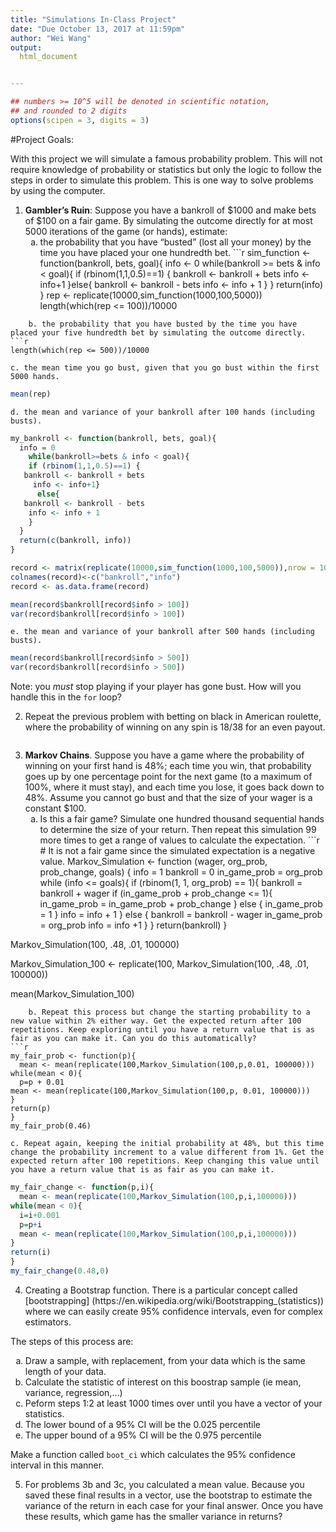 ```yaml
---
title: "Simulations In-Class Project"
date: "Due October 13, 2017 at 11:59pm"
author: "Wei Wang"
output:
  html_document


---
```


<style type="text/css">
.table {

    width: 80%;
    margin-left:10%; 
    margin-right:10%;
}
</style>
```r
## numbers >= 10^5 will be denoted in scientific notation,
## and rounded to 2 digits
options(scipen = 3, digits = 3)
```




#Project Goals:


With this project we will simulate a famous probability problem. This will not require knowledge of probability or statistics but only the logic to follow the steps in order to simulate this problem. This is one way to solve problems by using the computer. 

 1. **Gambler's Ruin**: Suppose you have a bankroll of $1000 and make bets of $100 on a fair game. By simulating the outcome directly for at most 5000 iterations of the game (or hands), estimate:
    a. the probability that you have "busted" (lost all your money) by the time you have placed your one hundredth bet. 
```r
sim_function <- function(bankroll, bets, goal){
  info <- 0
  while(bankroll >= bets & info < goal){
    if (rbinom(1,1,0.5)==1) {
   bankroll <- bankroll + bets
     info <- info+1
  }else{
   bankroll <- bankroll - bets
    info <- info + 1
  }
  }
return(info)
  }
rep <- replicate(10000,sim_function(1000,100,5000))
length(which(rep <= 100))/10000

```
    b. the probability that you have busted by the time you have placed your five hundredth bet by simulating the outcome directly. 
```r
length(which(rep <= 500))/10000

```
    c. the mean time you go bust, given that you go bust within the first 5000 hands.
```r
mean(rep)

```
    d. the mean and variance of your bankroll after 100 hands (including busts).
```r
my_bankroll <- function(bankroll, bets, goal){
  info = 0
    while(bankroll>=bets & info < goal){
    if (rbinom(1,1,0.5)==1) {
   bankroll <- bankroll + bets
     info <- info+1}
      else{
   bankroll <- bankroll - bets
    info <- info + 1
    }
  }
  return(c(bankroll, info))
}

record <- matrix(replicate(10000,sim_function(1000,100,5000)),nrow = 10000,ncol = 2,byrow = T)
colnames(record)<-c("bankroll","info")
record <- as.data.frame(record)

mean(record$bankroll[record$info > 100])
var(record$bankroll[record$info > 100])

```
    e. the mean and variance of your bankroll after 500 hands (including busts).
```r
mean(record$bankroll[record$info > 500])
var(record$bankroll[record$info > 500])

```
Note: you *must* stop playing if your player has gone bust. How will you handle this in the `for` loop?

2. Repeat the previous problem with betting on black in American roulette, where the probability of winning on any spin is 18/38 for an even payout.
```r

```

3. **Markov Chains**. Suppose you have a game where the probability of winning on your first hand is 48%; each time you win, that probability goes up by one percentage point for the next game (to a maximum of 100%, where it must stay), and each time you lose, it goes back down to 48%. Assume you cannot go bust and that the size of your wager is a constant $100.
    a. Is this a fair game? Simulate one hundred thousand sequential hands to determine the size of your return. Then repeat this simulation 99 more times to get a range of values to calculate the expectation.
```r
# It is not a fair game since the simulated expectation is a negative value.
Markov_Simulation <- function (wager, org_prob, prob_change, goals) {
  info = 1
  bankroll = 0
  in_game_prob = org_prob
  while (info <= goals){
    if (rbinom(1, 1, org_prob) == 1){
      bankroll = bankroll + wager
      if (in_game_prob + prob_change <= 1){
        in_game_prob = in_game_prob + prob_change
      } else {
        in_game_prob = 1
      }
      info = info + 1
    } else {
      bankroll = bankroll - wager
      in_game_prob = org_prob
      info = info +1
    }
  } 
  return(bankroll)
}

Markov_Simulation(100, .48, .01, 100000)

Markov_Simulation_100 <- replicate(100, Markov_Simulation(100, .48, .01, 100000))

mean(Markov_Simulation_100)

```
    b. Repeat this process but change the starting probability to a new value within 2% either way. Get the expected return after 100 repetitions. Keep exploring until you have a return value that is as fair as you can make it. Can you do this automatically?
```r
my_fair_prob <- function(p){
  mean <- mean(replicate(100,Markov_Simulation(100,p,0.01, 100000)))
while(mean < 0){
  p=p + 0.01
mean <- mean(replicate(100,Markov_Simulation(100,p, 0.01, 100000)))
}
return(p)
}
my_fair_prob(0.46)
```
    c. Repeat again, keeping the initial probability at 48%, but this time change the probability increment to a value different from 1%. Get the expected return after 100 repetitions. Keep changing this value until you have a return value that is as fair as you can make it. 
```r
my_fair_change <- function(p,i){
  mean <- mean(replicate(100,Markov_Simulation(100,p,i,100000)))
while(mean < 0){
  i=i+0.001 
  p=p+i
  mean <- mean(replicate(100,Markov_Simulation(100,p,i,100000)))
}
return(i)
}
my_fair_change(0.48,0)

```


4. Creating a Bootstrap function. There is a particular concept called [bootstrapping]
(https://en.wikipedia.org/wiki/Bootstrapping_(statistics)) where we can easily create 95% confidence intervals, even for complex estimators.

The steps of this process are:

  a. Draw a sample, with replacement, from your data which is the same length of your data.
  b. Calculate the statistic of interest on this boostrap sample (ie mean, variance, regression,...)
  c. Peform steps 1:2 at least 1000 times over until you have a vector of your statistics. 
  d. The lower bound of a 95% CI will be the 0.025 percentile
  e. The upper bound of a 95% CI will be the 0.975 percentile

Make a function called `boot_ci` which calculates the 95% confidence interval in this manner. 

5. For problems 3b and 3c, you calculated a mean value. Because you saved these final results in a vector, use the bootstrap to estimate the variance of the return in each case for your final answer. Once you have these results, which game has the smaller variance in returns?